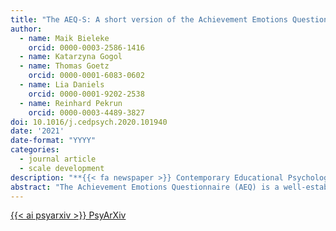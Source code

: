 ```yaml
---
title: "The AEQ-S: A short version of the Achievement Emotions Questionnaire"
author:
  - name: Maik Bieleke
    orcid: 0000-0003-2586-1416
  - name: Katarzyna Gogol
  - name: Thomas Goetz
    orcid: 0000-0001-6083-0602
  - name: Lia Daniels
    orcid: 0000-0001-9202-2538
  - name: Reinhard Pekrun
    orcid: 0000-0003-4489-3827
doi: 10.1016/j.cedpsych.2020.101940
date: '2021'
date-format: "YYYY"
categories:
  - journal article
  - scale development
description: "**{{< fa newspaper >}} Contemporary Educational Psychology**"
abstract: "The Achievement Emotions Questionnaire (AEQ) is a well-established instrument for measuring achievement emotions in educational research and beyond. Its popularity rests on the coverage of the component structure of various achievement emotions across different academic settings. However, this broad conceptual scope requires the administration of 6 to 12 items per scale (Mdn = 10), which limits the applicability of the AEQ in empirical studies that necessitate brief administration times. We therefore developed the AEQ-S, a short version of the AEQ, with only 4 items per scale that nevertheless maintain the conceptual scope of the instrument. We validated the AEQ-S based on a reanalysis of Pekrun, Goetz, Frenzel, Barchfeld, and Perry's (2011) dataset (N = 389 university students) and by administering them to a new and independent validation sample (N = 471 university students). Despite their brevity, the AEQ-S scales achieved satisfactory reliability and correlated substantially with the original AEQ scales. Moreover, structural relationships and intercorrelations between the scales and their relations with external measures of antecedents and outcomes of achievement emotions were highly similar for the AEQ-S and AEQ scales. These findings suggest that the AEQ-S is a suitable substitute for the AEQ when administration time is limited."
---
```


<a class="btn btn-dark rounded-pill" href="https://psyarxiv.com/bwgk6/" role="button">{{< ai psyarxiv >}} PsyArXiv</a>
